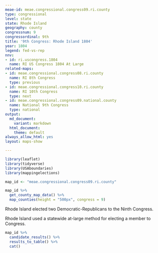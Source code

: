 ```yaml
---
meae-id: meae.congressional.congress09.ri.county
type: congressional
level: state
state: Rhode Island
geography: county
congressnum: 9
congressordinal: 9th
title: '9th Congress: Rhode Island 1804'
year: 1804
legend: fed-vs-rep
nnv:
- id: ri.uscongress.1804
  name: RI US Congress 1804 At Large
related-maps:
- id: meae.congressional.congress08.ri.county
  name: RI 8th Congress
  type: previous
- id: meae.congressional.congress10.ri.county
  name: RI 10th Congress
  type: next
- id: meae.congressional.congress09.national.county
  name: National 9th Congress
  type: national
output:
  md_document:
    variant: markdown
  html_document:
    theme: default
always_allow_html: yes
layout: maps-show

---
```


```r
library(leaflet)
library(tidyverse)
library(USAboundaries)
library(mappingelections)

map_id <- "meae.congressional.congress09.ri.county"
```

<div class="map">

```r
map_id %>%
  get_county_map_data() %>%
  map_counties(height = "500px", congress = 9)
```

</div>

Rhode Island elected two Democratic-Republicans to the Ninth Congress.

Rhode Island used a statewide at-large method for electing a member to Congress.

<div class="results-table">

```r
map_id %>%
  candidate_results() %>%
  results_to_table() %>%
  cat()
```

</div>
